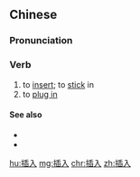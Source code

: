 {{also|挿入}}
==Chinese==
{{zh-forms}}

===Pronunciation===
{{zh-pron
|m=chārù
|c=caap3 jap6
|h=pfs=chhap-ngi̍p
|mn=chhah-ji̍p
|cat=v
}}

===Verb===
{{zh-verb}}

# to [[insert]]; to [[stick]] in
# to [[plug in]]

====See also====
* {{zh-l|插上}}
* {{zh-l|接上|tr=jiēshàng}}

[[hu:插入]]
[[mg:插入]]
[[chr:插入]]
[[zh:插入]]